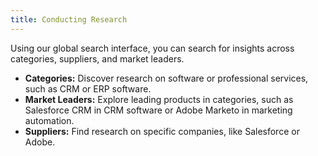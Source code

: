 ```yaml
---
title: Conducting Research
---
```


Using our global search interface, you can search for insights across categories, suppliers, and market leaders.

- **Categories:** Discover research on software or professional services, such as CRM or ERP software.
- **Market Leaders:** Explore leading products in categories, such as Salesforce CRM in CRM software or Adobe Marketo in marketing automation.
- **Suppliers:** Find research on specific companies, like Salesforce or Adobe.
